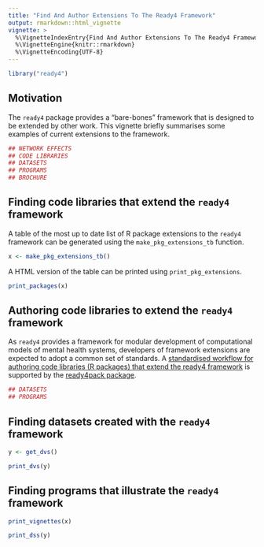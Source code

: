 ```yaml
---
title: "Find And Author Extensions To The Ready4 Framework"
output: rmarkdown::html_vignette
vignette: >
  %\VignetteIndexEntry{Find And Author Extensions To The Ready4 Framework}
  %\VignetteEngine{knitr::rmarkdown}
  %\VignetteEncoding{UTF-8}
---
```


```r
library("ready4") 
```

## Motivation
The `ready4` package provides a "bare-bones" framework that is designed to be extended by other work. This vignette briefly summarises some examples of current extensions to the framework.

```r
## NETWORK EFFECTS
## CODE LIBRARIES
## DATASETS
## PROGRAMS
## BROCHURE
```

## Finding code libraries that extend the `ready4` framework
A table of the most up to date list of R package extensions to the `ready4` framework can be generated using the `make_pkg_extensions_tb` function.

```r
x <- make_pkg_extensions_tb()
```

A HTML version of the table can be printed using `print_pkg_extensions`.

```r
print_packages(x) 
```

## Authoring code libraries to extend the `ready4` framework
As `ready4` provides a framework for modular development of computational models of mental health systems, developers of framework extensions are expected to adopt a common set of standards. A [standardised workflow for authoring code libraries (R packages) that extend the ready4 framework](https://ready4-dev.github.io/ready4pack/articles/V_01.html) is supported by the [ready4pack package](https://ready4-dev.github.io/ready4pack/index.html).

```r
## DATASETS
## PROGRAMS
```

## Finding datasets created with the `ready4` framework

```r
y <- get_dvs()
```
```r
print_dvs(y)
```



## Finding programs that illustrate the `ready4` framework
```r
print_vignettes(x)
```


```r
print_dss(y)
```



